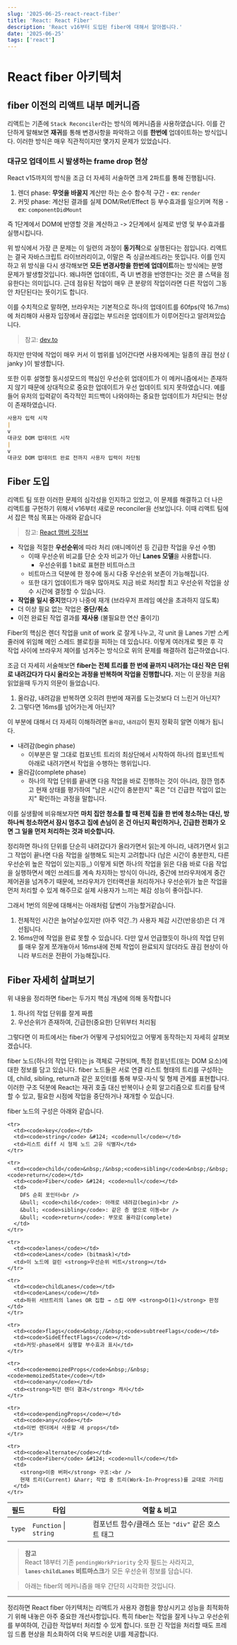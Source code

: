 ```yaml
---
slug: '2025-06-25-react-react-fiber'
title: 'React: React Fiber'
description: 'React v16부터 도입된 fiber에 대해서 알아봅니다.'
date: '2025-06-25'
tags: ['react']
---
```


# React fiber 아키텍처

## fiber 이전의 리액트 내부 메커니즘

리액트는 기존에 `Stack Reconciler`라는 방식의 메커니즘을 사용하였습니다.
이를 간단하게 말해보면 **재귀**를 통해 변경사항을 파악하고 이를 **한번에** 업데이트하는 방식입니다.
이러한 방식은 매우 직관적이지만 몇가지 문제가 있었습니다.

### 대규모 업데이트 시 발생하는 frame drop 현상

React v15까지의 방식을 조금 더 자세히 서술하면 크게 2파트를 통해 진행됩니다.

1. 렌더 phase: **무엇을 바꿀지** 계산만 하는 순수 함수적 구간 - ex: `render`
2. 커밋 phase: 계산된 결과를 실제 DOM/Ref/Effect 등 부수효과를 일으키며 적용 - ex: `componentDidMount`

즉 1단계에서 DOM에 반영할 것을 계산하고 -> 2단계에서 실제로 반영 및 부수효과를 실행시킵니다.

위 방식에서 가장 큰 문제는 이 일련의 과정이 **동기적**으로 실행된다는 점입니다.
리액트는 결국 자바스크립트 라이브러리이고, 이말은 즉 싱글쓰레드라는 뜻입니다.
이를 인지하고 위 방식을 다시 생각해보면 **모든 변경사항을 한번에 업데이트**하는 방식에는 분명 문제가 발생할것입니다.
왜냐하면 업데이트, 즉 UI 변경을 반영한다는 것은 콜 스택을 점유한다는 의미입니다.
근데 점유된 작업이 매우 큰 분량의 작업이라면 다른 작업이 그동안 차단된다는 뜻이기도 합니다.

이를 수치적으로 말하면, 브라우저는 기본적으로 하나의 업데이트를 60fps(약 16.7ms)에 처리해야 사용자 입장에서 끊김없는 부드러운 업데이트가 이루어진다고 알려져있습니다.

> 참고: [dev.to](https://dev.to/bnevilleoneill/a-deep-dive-into-react-fiber-internals-5cld?comments_sort=latest#:~:text=Having%20said%20that,drop%20that%20frame.)

하지만 만약에 작업이 매우 커서 이 범위를 넘어간다면 사용자에게는 일종의 끊김 현상 ( janky )이 발생합니다.

또한 이후 설명할 동시성모드의 핵심인 우선순위 업데이트가 이 메커니즘에서는 존재하지 않기 때문에 상대적으로 중요한 업데이트가 우선 업데이트 되지 못하였습니다.
예를들어 유저의 입력같이 즉각적인 피드백이 나와야하는 중요한 업데이트가 차단되는 현상이 존재하였습니다.

```md
사용자 입력 시작
|
v
대규모 DOM 업데이트 시작
|
v
대규모 DOM 업데이트 완료 전까지 사용자 입력이 차단됨
```

<StackReconciler />

## Fiber 도입

리액트 팀 또한 이러한 문제의 심각성을 인지하고 있었고, 이 문제를 해결하고 더 나은 리액트를 구현하기 위해서 v16부터 새로운 reconciler을 선보입니다.
이때 리액트 팀에서 잡은 핵심 목표는 아래와 같습니다

> 참고: [React 맴버 깃허브](https://github.com/acdlite/react-fiber-architecture)

- 작업을 적절한 **우선순위**에 따라 처리 (애니메이션 등 긴급한 작업을 우선 수행)
  - 이때 우선순위 비교를 단순 숫자 비교가 아닌 **Lanes 모델**을 사용합니다.
    - 우선순위를 1 bit로 표현한 비트마스크
  - 비트마스크 덕분에 한 정수에 동시 다중 우선순위 보존이 가능해집니다.
  - 또한 대기 업데이트가 매우 많아져도 지금 바로 처리할 최고 우선순위 작업을 상수 시간에 결정할 수 있습니다.
- **작업을 일시 중지**했다가 나중에 재개 (브라우저 프레임 예산을 초과하지 않도록)
- 더 이상 필요 없는 작업은 **중단/취소**
- 이전 완료된 작업 결과를 **재사용** (불필요한 연산 줄이기)

Fiber의 핵심은 렌더 작업을 unit of work 로 잘게 나누고, 각 unit 을 Lanes 기반 스케줄러에 위임해 메인 스레드 블로킹을 피하는 데 있습니다.
이렇게 여러개로 찢은 후 각 작업 사이에 브라우저 제어를 넘겨주는 방식으로 위의 문제를 해결하려 접근하였습니다.

조금 더 자세히 서술해보면 **fiber는 전체 트리를 한 번에 끝까지 내려가는 대신 작은 단위로 내려갔다가 다시 올라오는 과정을 반복하며 작업을 진행합니다.**
저는 이 문장을 처음 읽었을때 두가지 의문이 들었습니다.

1. 올라감, 내려감을 반복하면 오히려 한번에 재귀를 도는것보다 더 느린거 아닌지?
2. 그렇다면 16ms를 넘어가는게 아닌지?

이 부분에 대해서 더 자세히 이해하려면 `올라감`, `내려감`이 뭔지 정확히 알면 이해가 됩니다.

- 내려감(begin phase)
  - 이부분은 말 그대로 컴포넌트 트리의 최상단에서 시작하여 하나의 컴포넌트씩 아래로 내려가면서 작업을 수행하는 행위입니다.
- 올라감(complete phase)
  - 하나의 작업 단위를 끝내면 다음 작업을 바로 진행하는 것이 아니라, 잠깐 멈추고 현재 상태를 평가하여 "남은 시간이 충분한지" 혹은 "더 긴급한 작업이 없는지" 확인하는 과정을 말합니다.

이를 실생활에 비유해보자면 **마치 집안 청소를 할 때 전체 집을 한 번에 청소하는 대신, 방 하나씩 청소하면서 잠시 멈추고 집에 손님이 온 건 아닌지 확인하거나, 긴급한 전화가 오면 그 일을 먼저 처리하는 것과 비슷합니다.**

정리하면 하나의 단위를 단순히 내려갔다가 올라가면서 읽는게 아니라, 내려가면서 읽고 그 작업이 끝나면 다음 작업을 실행해도 되는지 고려합니다 (남은 시간이 충분한지, 다른 우선순위 높은 작업이 있는지등,,)
이렇게 되면 하나의 작업을 읽은 다음 바로 다음 작업을 실행하면서 메인 쓰레드를 계속 차지하는 방식이 아니라, 중간에 브라우저에게 중간 제어권을 넘겨주기 때문에, 브라우저가 인터랙션을 처리하거나 우선순위가 높은 작업을 먼저 처리할 수 있게 해주므로 실제 사용자가 느끼는 체감 성능이 좋아집니다.

그래서 1번의 의문에 대해서는 아래처럼 답변이 가능할거같습니다.

1. 전체적인 시간은 늘어날수있지만 (아주 약간..?) 사용자 체감 시간(반응성)은 더 개선됩니다.
2. 16ms안에 작업을 완료 못할 수 있습니다. 다만 앞서 언급했듯이 하나의 작업 단위를 매우 잘게 쪼개놓아서 16ms내에 전체 작업이 완료되지 않더라도 끊김 현상이 아니라 부드러운 전환이 가능해집니다.

## Fiber 자세히 살펴보기

위 내용을 정리하면 fiber는 두가지 핵심 개념에 의해 동작합니다

1. 하나의 작업 단위를 잘게 짜름
2. 우선순위가 존재하여, 긴급한(중요한) 단위부터 처리됨

그렇다면 이 파트에서는 fiber가 어떻게 구성되어있고 어떻게 동작하는지 자세히 살펴보겠습니다.

fiber 노드(하나의 작업 단위)는 js 객체로 구현되며, 특정 컴포넌트(또는 DOM 요소)에 대한 정보를 담고 있습니다.
fiber 노드들은 서로 연결 리스트 형태의 트리를 구성하는데, child, sibling, return과 같은 포인터를 통해 부모-자식 및 형제 관계를 표현합니다.
이러한 구조 덕분에 React는 재귀 호출 대신 반복이나 순회 알고리즘으로 트리를 탐색할 수 있고, 필요한 시점에 작업을 중단하거나 재개할 수 있습니다.

fiber 노드의 구성은 아래와 같습니다.

<table>
  <thead>
    <tr>
      <th>필드</th>
      <th>타입</th>
      <th>역할&nbsp;&amp;&nbsp;비고</th>
    </tr>
  </thead>

  <tbody>
    <tr>
      <td><code>type</code></td>
      <td><code>Function</code> &#124; <code>string</code></td>
      <td>컴포넌트 함수/클래스 또는 <code>"div"</code> 같은 호스트 태그</td>
    </tr>

    <tr>
      <td><code>key</code></td>
      <td><code>string</code> &#124; <code>null</code></td>
      <td>리스트 diff 시 형제 노드 고유 식별자</td>
    </tr>

    <tr>
      <td><code>child</code>&nbsp;/&nbsp;<code>sibling</code>&nbsp;/&nbsp;<code>return</code></td>
      <td><code>Fiber</code> &#124; <code>null</code></td>
      <td>
        DFS 순회 포인터<br />
        &bull; <code>child</code>: 아래로 내려감(begin)<br />
        &bull; <code>sibling</code>: 같은 층 옆으로 이동<br />
        &bull; <code>return</code>: 부모로 올라감(complete)
      </td>
    </tr>

    <tr>
      <td><code>lanes</code></td>
      <td><code>Lanes</code> (bitmask)</td>
      <td>이 노드에 걸린 <strong>우선순위 비트</strong></td>
    </tr>

    <tr>
      <td><code>childLanes</code></td>
      <td><code>Lanes</code></td>
      <td>하위 서브트리의 lanes OR 집합 → 스킵 여부 <strong>O(1)</strong> 판정</td>
    </tr>

    <tr>
      <td><code>flags</code>&nbsp;/&nbsp;<code>subtreeFlags</code></td>
      <td><code>SideEffectFlags</code></td>
      <td>커밋‑phase에서 실행할 부수효과 표시</td>
    </tr>

    <tr>
      <td><code>memoizedProps</code>&nbsp;/&nbsp;<code>memoizedState</code></td>
      <td><code>any</code></td>
      <td><strong>직전 렌더 결과</strong> 캐시</td>
    </tr>

    <tr>
      <td><code>pendingProps</code></td>
      <td><code>any</code></td>
      <td>이번 렌더에서 사용할 새 props</td>
    </tr>

    <tr>
      <td><code>alternate</code></td>
      <td><code>Fiber</code> &#124; <code>null</code></td>
      <td>
        <strong>이중 버퍼</strong> 구조:<br />
        현재 트리(Current) &harr; 작업 중 트리(Work‑In‑Progress)를 교대로 가리킴
      </td>
    </tr>

  </tbody>
</table>

> **참고**  
> React 18부터 기존 `pendingWorkPriority` 숫자 필드는 사라지고,  
> **`lanes`·`childLanes` 비트마스크**가 모든 우선순위 정보를 담습니다.

> 아래는 fiber의 메커니즘을 매우 간단히 시각화한 것입니다.

<FiberWrapper />

---

정리하면 React fiber 아키텍처는 리액트가 사용자 경험을 향상시키고 성능을 최적화하기 위해 내놓은 아주 중요한 개선사항입니다. 특히 fiber는 작업을 잘게 나누고 우선순위를 부여하여, 긴급한 작업부터 처리할 수 있게 합니다. 또한 긴 작업을 처리할 때도 프레임 드롭 현상을 최소화하여 더욱 부드러운 UI를 제공합니다.
